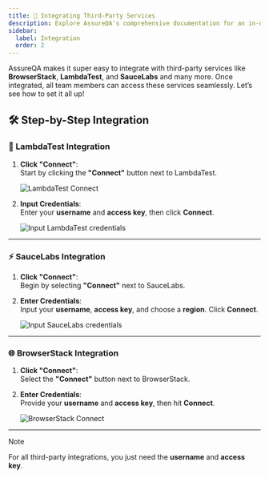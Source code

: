 ```yaml
---
title: 🔗 Integrating Third-Party Services
description: Explore AssureQA's comprehensive documentation for an in-depth look at our services and tools.
sidebar:
  label: Integration
  order: 2
---
```



AssureQA makes it super easy to integrate with third-party services like **BrowserStack**, **LambdaTest**, and **SauceLabs** and many more. Once integrated, all team members can access these services seamlessly. Let’s see how to set it all up!

## 🛠️ Step-by-Step Integration

### 💠 LambdaTest Integration

1. **Click "Connect"**:  
   Start by clicking the **"Connect"** button next to LambdaTest.

   ![LambdaTest Connect](./TeamImages/q2.png)

2. **Input Credentials**:  
   Enter your **username** and **access key**, then click **Connect**.

   ![Input LambdaTest credentials](./TeamImages/q3.png)

---

### ⚡ SauceLabs Integration

1. **Click "Connect"**:  
   Begin by selecting **"Connect"** next to SauceLabs.

2. **Enter Credentials**:  
   Input your **username**, **access key**, and choose a **region**. Click **Connect**.

   ![Input SauceLabs credentials](./TeamImages/q4.png)

---

### 🌐 BrowserStack Integration

1. **Click "Connect"**:  
   Select the **"Connect"** button next to BrowserStack.

2. **Enter Credentials**:  
   Provide your **username** and **access key**, then hit **Connect**.

   ![BrowserStack Connect](./TeamImages/q5.png)

---

> [!Note]
> For all third-party integrations, you just need the **username** and **access key**.
